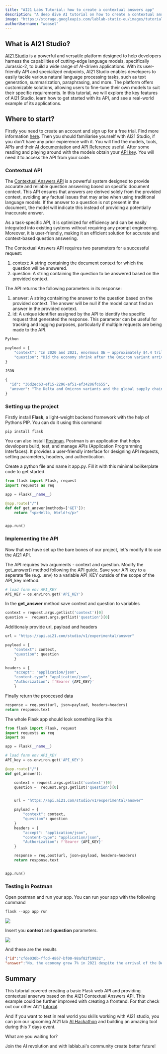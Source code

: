 ```yaml
---
title: "AI21 Labs Tutorial: how to create a contextual answers app"
description: "A deep dive AI tutorial on how to create a contextual answer app with AI21 Labs API and Flask"
image: "https://storage.googleapis.com/lablab-static-eu/images/tutorials/ai21-thumbnail-api.png"
authorUsername: "weasel"
---
```


## What is AI21 Studio?
[AI21 Studio](https://www.ai21.com/studio) is a powerful and versatile platform designed to help developers harness the capabilities of cutting-edge language models, specifically Jurassic-2, to build a wide range of AI-driven applications. With its user-friendly API and specialized endpoints, AI21 Studio enables developers to easily tackle various natural language processing tasks, such as text generation, summarization, paraphrasing, and more. The platform offers customizable solutions, allowing users to fine-tune their own models to suit their specific requirements. In this tutorial, we will explore the key features of AI21 Studio, learn how to get started with its API, and see a real-world example of its applications.

## Where to start? 
Firstly you need to create an account and sign up for a free trial. Find more information [here](https://studio.ai21.com/sign-up).
Then you should familiarise yourself with AI21 Studio, if you don't have any prior expierence with it. You will find the models, tools, APIs and their [AI documentation](https://docs.ai21.com/docs/overview) and [API Reference](https://docs.ai21.com/reference/j2-complete-api-ref) useful. After some reading and playing around with the models obtain your [API key](https://studio.ai21.com/account). You will need it to access the API from your code.

### Contextual API

The [Contextual Answers API](https://docs.ai21.com/reference/contextual-answers-api-ref) is a powerful system designed to provide accurate and reliable question answering based on specific document context. This API ensures that answers are derived solely from the provided context, avoiding any factual issues that may arise when using traditional language models. If the answer to a question is not present in the document, the model will indicate this instead of providing a potentially inaccurate answer.

As a task-specific API, it is optimized for efficiency and can be easily integrated into existing systems without requiring any prompt engineering. Moreover, it is user-friendly, making it an efficient solution for accurate and context-based question answering.

The Contextual Answers API requires two parameters for a successful request:

1. context: A string containing the document context for which the question will be answered.
2. question: A string containing the question to be answered based on the provided context.

The API returns the following parameters in its response:

1. answer: A string containing the answer to the question based on the provided context. The answer will be null if the model cannot find an answer in the provided context.
2. id: A unique identifier assigned by the API to identify the specific request that generated the response. This parameter can be useful for tracking and logging purposes, particularly if multiple requests are being made to the API.

```python
Python

payload = {
    "context": "In 2020 and 2021, enormous QE — approximately $4.4 trillion, or 18%, of 2021 gross domestic product (GDP) — and enormous fiscal stimulus (which has been and always will be inflationary) — approximately $5 trillion, or 21%, of 2021 GDP — stabilized markets and allowed companies to raise enormous amounts of capital. In addition, this infusion of capital saved many small businesses and put more than $2.5 trillion in the hands of consumers and almost $1 trillion into state and local coffers. These actions led to a rapid decline in unemployment, dropping from 15% to under 4% in 20 months — the magnitude and speed of which were both unprecedented. Additionally, the economy grew 7% in 2021 despite the arrival of the Delta and Omicron variants and the global supply chain shortages, which were largely fueled by the dramatic upswing in consumer spending and the shift in that spend from services to goods. Fortunately, during these two years, vaccines for COVID-19 were also rapidly developed and distributed.In today's economy, the consumer is in excellent financial shape (on average), with leverage among the lowest on record, excellent mortgage underwriting (even though we've had home price appreciation), plentiful jobs with wage increases and more than $2 trillion in excess savings, mostly due to government stimulus. Most consumers and companies (and states) are still flush with the money generated in 2020 and 2021, with consumer spending over the last several months 12% above pre-COVID-19 levels. (But we must recognize that the account balances in lower-income households, smaller to begin with, are going down faster and that income for those households is not keeping pace with rising inflation.) Today's economic landscape is completely different from the 2008 financial crisis when the consumer was extraordinarily overleveraged, as was the financial system as a whole — from banks and investment banks to shadow banks, hedge funds, private equity, Fannie Mae and many other entities. In addition, home price appreciation, fed by bad underwriting and leverage in the mortgage system, led to excessive speculation, which was missed by virtually everyone — eventually leading to nearly $1 trillion in actual losses.",
    "question": "Did the economy shrink after the Omicron variant arrived?"
}

JSON

{
  "id": "36d2ec63-ef15-2296-af51-ef34206fc655",
  "answer": "The Delta and Omicron variants and the global supply chain shortages did not slow down economic growth."
}
```

### Setting up the project

Firstly install **Flask**, a light-weight backend framework with the help of Pythons PIP.
You can do it using this command

```code
pip install flask
```
You can also install [Postman](https://www.postman.com/downloads/). Postman is an application that helps developers build, test, and manage APIs (Application Programming Interfaces). It provides a user-friendly interface for designing API requests, setting parameters, headers, and authentication. 

Create a python file and name it app.py.
Fill it with this minimal boilkerplate code to get started.
```python
from flask import Flask, request
import requests as req

app = Flask(__name__)

@app.route("/")
def def get_answer(methods=['GET']):
    return "<p>Hello, World!</p>"


app.run()
```

### Implementing the API 

Now that we have set up the bare bones of our project, let's modify it to use the AI21 API.

The API requires two arguments - context and question. Modify the get_answer() method following the API guide. Save your API key to a seperate file (e.g. .env) to a variable API_KEY outside of the scope of the API_key method.

```python
# load form env API_KEY
API_KEY = os.environ.get('API_KEY')
```

In the **get_answer** method save context and question to variables

```python
context = request.args.getlist('context')[0]
question =  request.args.getlist('question')[0]
```

Additionaly provide url, payload and headers
```python
url = "https://api.ai21.com/studio/v1/experimental/answer"

payload = {
    "context": context,
    "question": question
    }

headers = {
    "accept": "application/json",
    "content-type": "application/json",
    "Authorization": f'Bearer {API_KEY}'
    }
```
Finally return the proccesed data

```python
response = req.post(url, json=payload, headers=headers)
return response.text
```
The whole Flask app should look something like this
```python
from flask import Flask, request
import requests as req
import os

app = Flask(__name__)

# load form env API_KEY
API_key = os.environ.get('API_KEY')

@app.route("/")
def get_answer():

    context = request.args.getlist('context')[0]
    question =  request.args.getlist('question')[0]


    url = "https://api.ai21.com/studio/v1/experimental/answer"

    payload = {
        "context": context,
        "question": question
    }
    headers = {
        "accept": "application/json",
        "content-type": "application/json",
        "Authorization": f'Bearer {API_KEY}'
    }

    response = req.post(url, json=payload, headers=headers)
    return response.text


app.run()
```
### Testing in Postman
Open postman and run your app. You can run your app with the following command
```python
flask --app app run
```
<Img src="https://storage.googleapis.com/lablab-static-eu/images/tutorials/Postman_1.png" />

Insert you **context** and **question**  parameters.

<Img src="https://storage.googleapis.com/lablab-static-eu/images/tutorials/Postman_2.png" />

And these are the results
```json
{"id":"cfde030b-ffcd-4867-bf00-98af82f19932",
"answer":"No, the economy grew 7% in 2021 despite the arrival of the Delta and Omicron variants and the global supply chain shortages."}
```

## Summary
This tutorial covered creating a basic Flask web API and providing contextual anserws based on the AI21 Contextual Answers API. This example could be further improved with creating a frontend. For that check out our other AI21 [tutorial](https://lablab.ai/t/ai21-labs-tutorial-how-to-create-a-text-improver-app).

And if you want to test in real world you skills working with AI21 studio, you can join our upcoming AI21 lab [AI Hackathon](https://lablab.ai/event/ai21-labs-hackathon-2) and building an amazing tool during this 7 days event.

What are you waiting for?

Join the AI revolution and with lablab.ai's community create better future!
